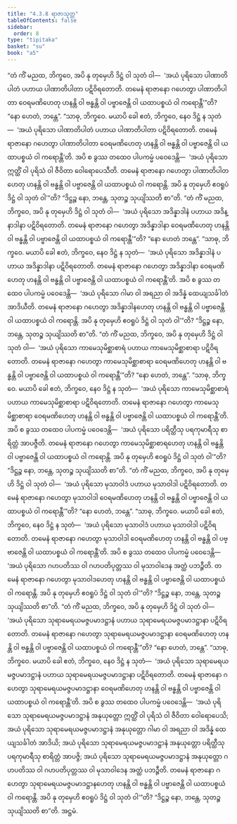 ```yaml
---
title: "4.3.8 ရာဇာသုတ္တ"
tableOfContents: false
sidebar:
  order: 8
type: "tipitaka"
basket: "su"
book: "a5"
---
```



<DynamicBreadcrumb />

<Division number="178" book="a5" e="ch" v="16" p="183">

<Paragraph number="1030" book="a5">
“တံ ကိံ မညထ, ဘိက္ခဝေ, အပိ နု တုမှေဟိ ဒိဋ္ဌံ ဝါ သုတံ ဝါ—  ‘အယံ ပုရိသော ပါဏာတိပါတံ ပဟာယ ပါဏာတိပါတာ ပဋိဝိရတောတိ. တမေနံ ရာဇာနော ဂဟေတွာ ပါဏာတိပါတာ ဝေရမဏိဟေတု ဟနန္တိ ဝါ ဗန္ဓန္တိ ဝါ ပဗ္ဗာဇေန္တိ ဝါ ယထာပစ္စယံ ဝါ ကရောန္တီ’”တိ? “နော ဟေတံ, ဘန္တေ”. “သာဓု, ဘိက္ခဝေ. မယာပိ ခေါ ဧတံ, ဘိက္ခဝေ, နေဝ ဒိဋ္ဌံ န သုတံ—  ‘အယံ ပုရိသော ပါဏာတိပါတံ ပဟာယ ပါဏာတိပါတာ ပဋိဝိရတောတိ. တမေနံ ရာဇာနော ဂဟေတွာ ပါဏာတိပါတာ ဝေရမဏိဟေတု ဟနန္တိ ဝါ ဗန္ဓန္တိ ဝါ ပဗ္ဗာဇေန္တိ ဝါ ယထာပစ္စယံ ဝါ ကရောန္တီ’တိ. အပိ စ ခွဿ တထေဝ ပါပကမ္မံ ပဝေဒေန္တိ—  ‘အယံ ပုရိသော ဣတ္ထိံ ဝါ ပုရိသံ ဝါ ဇီဝိတာ ဝေါရောပေသီတိ. တမေနံ ရာဇာနော ဂဟေတွာ ပါဏာတိပါတဟေတု ဟနန္တိ ဝါ ဗန္ဓန္တိ ဝါ ပဗ္ဗာဇေန္တိ ဝါ ယထာပစ္စယံ ဝါ ကရောန္တိ. အပိ နု တုမှေဟိ ဧဝရူပံ ဒိဋ္ဌံ ဝါ သုတံ ဝါ’”တိ? “ဒိဋ္ဌဉ္စ နော, ဘန္တေ, သုတဉ္စ သုယျိဿတိ စာ”တိ.
</Paragraph>

<Paragraph number="1031" book="a5">
“တံ ကိံ မညထ, ဘိက္ခဝေ, အပိ နု တုမှေဟိ ဒိဋ္ဌံ ဝါ သုတံ ဝါ—  ‘အယံ ပုရိသော အဒိန္နာဒါနံ ပဟာယ အဒိန္နာဒါနာ ပဋိဝိရတောတိ. တမေနံ ရာဇာနော ဂဟေတွာ အဒိန္နာဒါနာ ဝေရမဏိဟေတု ဟနန္တိ ဝါ ဗန္ဓန္တိ ဝါ ပဗ္ဗာဇေန္တိ ဝါ ယထာပစ္စယံ ဝါ ကရောန္တီ’”တိ? “နော ဟေတံ ဘန္တေ”. “သာဓု, ဘိက္ခဝေ. မယာပိ ခေါ ဧတံ, ဘိက္ခဝေ, နေဝ ဒိဋ္ဌံ န သုတံ—  ‘အယံ ပုရိသော အဒိန္နာဒါနံ ပဟာယ အဒိန္နာဒါနာ ပဋိဝိရတောတိ. တမေနံ ရာဇာနော ဂဟေတွာ အဒိန္နာဒါနာ ဝေရမဏိဟေတု ဟနန္တိ ဝါ ဗန္ဓန္တိ ဝါ ပဗ္ဗာဇေန္တိ ဝါ ယထာပစ္စယံ ဝါ ကရောန္တီ’တိ. အပိ စ ခွဿ တထေဝ ပါပကမ္မံ ပဝေဒေန္တိ—  ‘အယံ ပုရိသော ဂါမာ ဝါ အရညာ ဝါ အဒိန္နံ ထေယျသင်္ခါတံ အာဒိယီတိ. တမေနံ ရာဇာနော ဂဟေတွာ အဒိန္နာဒါနဟေတု ဟနန္တိ ဝါ ဗန္ဓန္တိ ဝါ ပဗ္ဗာဇေန္တိ ဝါ ယထာပစ္စယံ ဝါ ကရောန္တိ. အပိ နု တုမှေဟိ ဧဝရူပံ ဒိဋ္ဌံ ဝါ သုတံ ဝါ’”တိ? “ဒိဋ္ဌဉ္စ နော, ဘန္တေ, သုတဉ္စ သုယျိဿတိ စာ”တိ.
</Paragraph>

<Paragraph number="1032" book="a5">
“တံ ကိံ မညထ, ဘိက္ခဝေ, အပိ နု တုမှေဟိ ဒိဋ္ဌံ ဝါ သုတံ ဝါ—  ‘အယံ ပုရိသော ကာမေသုမိစ္ဆာစာရံ ပဟာယ ကာမေသုမိစ္ဆာစာရာ ပဋိဝိရတောတိ. တမေနံ ရာဇာနော ဂဟေတွာ ကာမေသုမိစ္ဆာစာရာ ဝေရမဏိဟေတု ဟနန္တိ ဝါ ဗန္ဓန္တိ ဝါ ပဗ္ဗာဇေန္တိ ဝါ ယထာပစ္စယံ ဝါ ကရောန္တီ’”တိ? “နော ဟေတံ, ဘန္တေ”. “သာဓု, ဘိက္ခဝေ. မယာပိ ခေါ ဧတံ, ဘိက္ခဝေ, နေဝ ဒိဋ္ဌံ န သုတံ—  ‘အယံ ပုရိသော ကာမေသုမိစ္ဆာစာရံ ပဟာယ ကာမေသုမိစ္ဆာစာရာ ပဋိဝိရတောတိ. တမေနံ ရာဇာနော ဂဟေတွာ ကာမေသုမိစ္ဆာစာရာ ဝေရမဏိဟေတု ဟနန္တိ ဝါ ဗန္ဓန္တိ ဝါ ပဗ္ဗာဇေန္တိ ဝါ ယထာပစ္စယံ ဝါ ကရောန္တီ’တိ. အပိ စ ခွဿ တထေဝ ပါပကမ္မံ ပဝေဒေန္တိ—  ‘အယံ ပုရိသော ပရိတ္ထီသု ပရကုမာရီသု စာရိတ္တံ အာပဇ္ဇီတိ. တမေနံ ရာဇာနော ဂဟေတွာ ကာမေသုမိစ္ဆာစာရဟေတု ဟနန္တိ ဝါ ဗန္ဓန္တိ ဝါ ပဗ္ဗာဇေန္တိ ဝါ ယထာပစ္စယံ ဝါ ကရောန္တိ. အပိ နု တုမှေဟိ ဧဝရူပံ ဒိဋ္ဌံ ဝါ သုတံ ဝါ’”တိ? “ဒိဋ္ဌဉ္စ နော, ဘန္တေ, သုတဉ္စ သုယျိဿတိ စာ”တိ.
</Paragraph>

<Paragraph number="1033" book="a5">
“တံ ကိံ မညထ, ဘိက္ခဝေ, အပိ နု တုမှေဟိ ဒိဋ္ဌံ ဝါ သုတံ ဝါ—  ‘အယံ ပုရိသော မုသာဝါဒံ ပဟာယ မုသာဝါဒါ ပဋိဝိရတောတိ. တမေနံ ရာဇာနော ဂဟေတွာ မုသာဝါဒါ ဝေရမဏိဟေတု ဟနန္တိ ဝါ ဗန္ဓန္တိ ဝါ ပဗ္ဗာဇေန္တိ ဝါ ယထာပစ္စယံ ဝါ ကရောန္တီ’”တိ? “နော ဟေတံ, ဘန္တေ”. “သာဓု, ဘိက္ခဝေ. မယာပိ ခေါ ဧတံ, ဘိက္ခဝေ, နေဝ ဒိဋ္ဌံ န သုတံ—  ‘အယံ ပုရိသော မုသာဝါဒံ ပဟာယ မုသာဝါဒါ ပဋိဝိရတောတိ. တမေနံ ရာဇာနော ဂဟေတွာ မုသာဝါဒါ ဝေရမဏိဟေတု ဟနန္တိ ဝါ ဗန္ဓန္တိ ဝါ ပဗ္ဗာဇေန္တိ ဝါ ယထာပစ္စယံ ဝါ ကရောန္တီ’တိ. အပိ စ ခွဿ တထေဝ ပါပကမ္မံ ပဝေဒေန္တိ—  ‘အယံ ပုရိသော ဂဟပတိဿ ဝါ ဂဟပတိပုတ္တဿ ဝါ မုသာဝါဒေန အတ္ထံ ပဘဉ္ဇီတိ. တမေနံ ရာဇာနော ဂဟေတွာ မုသာဝါဒဟေတု ဟနန္တိ ဝါ ဗန္ဓန္တိ ဝါ ပဗ္ဗာဇေန္တိ ဝါ ယထာပစ္စယံ ဝါ ကရောန္တိ. အပိ နု တုမှေဟိ ဧဝရူပံ ဒိဋ္ဌံ ဝါ သုတံ ဝါ’”တိ? “ဒိဋ္ဌဉ္စ နော, ဘန္တေ, သုတဉ္စ သုယျိဿတိ စာ”တိ.
</Paragraph>

<Paragraph number="1034" book="a5">
“တံ ကိံ မညထ, ဘိက္ခဝေ, အပိ နု တုမှေဟိ ဒိဋ္ဌံ ဝါ သုတံ ဝါ—  ‘အယံ ပုရိသော သုရာမေရယမဇ္ဇပမာဒဋ္ဌာနံ ပဟာယ သုရာမေရယမဇ္ဇပမာဒဋ္ဌာနာ ပဋိဝိရတောတိ. တမေနံ ရာဇာနော ဂဟေတွာ သုရာမေရယမဇ္ဇပမာဒဋ္ဌာနာ ဝေရမဏိဟေတု ဟနန္တိ ဝါ ဗန္ဓန္တိ ဝါ ပဗ္ဗာဇေန္တိ ဝါ ယထာပစ္စယံ ဝါ ကရောန္တီ’”တိ? “နော ဟေတံ, ဘန္တေ”. “သာဓု, ဘိက္ခဝေ. မယာပိ ခေါ ဧတံ, ဘိက္ခဝေ, နေဝ ဒိဋ္ဌံ န သုတံ—  ‘အယံ ပုရိသော သုရာမေရယမဇ္ဇပမာဒဋ္ဌာနံ ပဟာယ သုရာမေရယမဇ္ဇပမာဒဋ္ဌာနာ ပဋိဝိရတောတိ. တမေနံ ရာဇာနော ဂဟေတွာ သုရာမေရယမဇ္ဇပမာဒဋ္ဌာနာ ဝေရမဏိဟေတု ဟနန္တိ ဝါ ဗန္ဓန္တိ ဝါ ပဗ္ဗာဇေန္တိ ဝါ ယထာပစ္စယံ ဝါ ကရောန္တီ’တိ. အပိ စ ခွဿ တထေဝ ပါပကမ္မံ ပဝေဒေန္တိ—  ‘အယံ ပုရိသော သုရာမေရယမဇ္ဇပမာဒဋ္ဌာနံ အနုယုတ္တော ဣတ္ထိံ ဝါ ပုရိသံ ဝါ ဇီဝိတာ ဝေါရောပေသိ; အယံ ပုရိသော သုရာမေရယမဇ္ဇပမာဒဋ္ဌာနံ အနုယုတ္တော ဂါမာ ဝါ အရညာ ဝါ အဒိန္နံ ထေယျသင်္ခါတံ အာဒိယိ; အယံ ပုရိသော သုရာမေရယမဇ္ဇပမာဒဋ္ဌာနံ အနုယုတ္တော ပရိတ္ထီသု ပရကုမာရီသု စာရိတ္တံ အာပဇ္ဇိ; အယံ ပုရိသော သုရာမေရယမဇ္ဇပမာဒဋ္ဌာနံ အနုယုတ္တော ဂဟပတိဿ ဝါ ဂဟပတိပုတ္တဿ ဝါ မုသာဝါဒေန အတ္ထံ ပဘဉ္ဇီတိ. တမေနံ ရာဇာနော ဂဟေတွာ သုရာမေရယမဇ္ဇပမာဒဋ္ဌာနဟေတု ဟနန္တိ ဝါ ဗန္ဓန္တိ ဝါ ပဗ္ဗာဇေန္တိ ဝါ ယထာပစ္စယံ ဝါ ကရောန္တိ. အပိ နု တုမှေဟိ ဧဝရူပံ ဒိဋ္ဌံ ဝါ သုတံ ဝါ’”တိ? “ဒိဋ္ဌဉ္စ နော, ဘန္တေ, သုတဉ္စ သုယျိဿတိ စာ”တိ.

</Paragraph>
</Division>

<Paragraph number="1035" type="center" book="a5">
အဋ္ဌမံ.
</Paragraph>